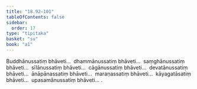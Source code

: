 ```yaml
---
title: "18.92–101"
tableOfContents: false
sidebar:
  order: 17
type: "tipitaka"
basket: "su"
book: "a1"
---
```



<DynamicBreadcrumb />

<Division number="473–482" book="a1" bookNo="15">

<Paragraph number="454" book="a1">
Buddhānussatiṃ bhāveti…  dhammānussatiṃ bhāveti…  saṃghānussatiṃ bhāveti…  sīlānussatiṃ bhāveti…  cāgānussatiṃ bhāveti…  devatānussatiṃ bhāveti…  ānāpānassatiṃ bhāveti…  maraṇassatiṃ bhāveti…  kāyagatāsatiṃ bhāveti…  upasamānussatiṃ bhāveti… .
</Paragraph>
</Division>